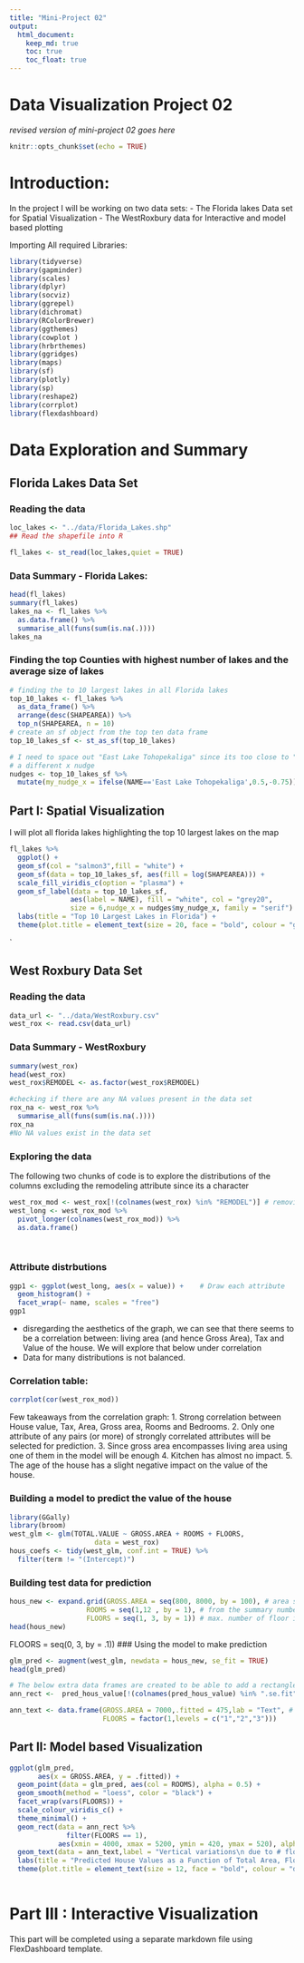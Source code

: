 ```yaml
---
title: "Mini-Project 02"
output: 
  html_document:
    keep_md: true
    toc: true
    toc_float: true
---
```


# Data Visualization Project 02

_revised version of mini-project 02 goes here_


```r
knitr::opts_chunk$set(echo = TRUE)
```

# Introduction:
In the project I will be working on two data sets:
- The Florida lakes Data set for Spatial Visualization
- The WestRoxbury data for Interactive and model based plotting

Importing All required Libraries:
```r
library(tidyverse)
library(gapminder)
library(scales)
library(dplyr)
library(socviz)
library(ggrepel)
library(dichromat)
library(RColorBrewer)
library(ggthemes)
library(cowplot )
library(hrbrthemes)
library(ggridges)
library(maps)
library(sf)
library(plotly)
library(sp)
library(reshape2)
library(corrplot)
library(flexdashboard)
```


# Data Exploration and Summary

## Florida Lakes Data Set

### Reading the data
```r

loc_lakes <- "../data/Florida_Lakes.shp"
## Read the shapefile into R

fl_lakes <- st_read(loc_lakes,quiet = TRUE)
```

### Data Summary - Florida Lakes:

```r
head(fl_lakes)
summary(fl_lakes)
lakes_na <- fl_lakes %>%
  as.data.frame() %>%
  summarise_all(funs(sum(is.na(.))))
lakes_na
```


### Finding the top Counties with highest number of lakes and the average size of lakes 

```r
# finding the to 10 largest lakes in all Florida lakes
top_10_lakes <- fl_lakes %>% 
  as_data_frame() %>% 
  arrange(desc(SHAPEAREA)) %>%
  top_n(SHAPEAREA, n = 10)
# create an sf object from the top ten data frame
top_10_lakes_sf <- st_as_sf(top_10_lakes)
```


```r
# I need to space out "East Lake Tohopekaliga" since its too close to "Lake Tohopekaliga" by assigning it
# a different x nudge
nudges <- top_10_lakes_sf %>%
  mutate(my_nudge_x = ifelse(NAME=='East Lake Tohopekaliga',0.5,-0.75))
```


## Part I: Spatial Visualization

I will plot all florida lakes highlighting the top 10 largest lakes on the map
```r

fl_lakes %>%
  ggplot() +
  geom_sf(col = "salmon3",fill = "white") +
  geom_sf(data = top_10_lakes_sf, aes(fill = log(SHAPEAREA))) +
  scale_fill_viridis_c(option = "plasma") +
  geom_sf_label(data = top_10_lakes_sf,
               aes(label = NAME), fill = "white", col = "grey20",
               size = 6,nudge_x = nudges$my_nudge_x, family = "serif") +
  labs(title = "Top 10 Largest Lakes in Florida") +
  theme(plot.title = element_text(size = 20, face = "bold", colour = "grey30"))
```
`

## West Roxbury Data Set
### Reading the data


```r
data_url <- "../data/WestRoxbury.csv"
west_rox <- read.csv(data_url)
```


### Data Summary - WestRoxbury

```r
summary(west_rox)
head(west_rox)
west_rox$REMODEL <- as.factor(west_rox$REMODEL)

```

```r
#checking if there are any NA values present in the data set
rox_na <- west_rox %>%
  summarise_all(funs(sum(is.na(.))))
rox_na
#No NA values exist in the data set
```


### Exploring the data

The following two chunks of code is to explore the distributions of the columns 
excluding the remodeling attribute since its a character
```r
west_rox_mod <- west_rox[!(colnames(west_rox) %in% "REMODEL")] # removing the REMODEL column
west_long <- west_rox_mod %>%                         
  pivot_longer(colnames(west_rox_mod)) %>% 
  as.data.frame()

  
```

### Attribute distrbutions
```r
ggp1 <- ggplot(west_long, aes(x = value)) +    # Draw each attribute
  geom_histogram() + 
  facet_wrap(~ name, scales = "free")
ggp1
```
- disregarding the aesthetics of the graph, we can see that there seems to be a correlation between: living area (and hence Gross Area), 
Tax and Value of the house. We will explore that below under correlation
- Data for many distributions is not balanced.

### Correlation table:

```r
corrplot(cor(west_rox_mod))
```
Few takeaways from the correlation graph:
1. Strong correlation between House value, Tax, Area, Gross area, Rooms and Bedrooms.
2. Only one attribute of any pairs (or more) of strongly correlated attributes will be selected for prediction. 
3. Since gross area encompasses living area using one of them in the model will be enough
4. Kitchen has almost no impact.
5. The age of the house has a slight negative impact on the value of the house.


### Building a model to predict the value of the house
```r
library(GGally)
library(broom)
west_glm <- glm(TOTAL.VALUE ~ GROSS.AREA + ROOMS + FLOORS,
                     data = west_rox)
hous_coefs <- tidy(west_glm, conf.int = TRUE) %>%
  filter(term != "(Intercept)")
```

### Building test data for prediction
```r
hous_new <- expand.grid(GROSS.AREA = seq(800, 8000, by = 100), # area start around 800 ft to roughly 8000
                   ROOMS = seq(1,12 , by = 1), # from the summary number of rooms between 1 & 12
                   FLOORS = seq(1, 3, by = 1)) # max. number of floor is 3 from summary
head(hous_new)
```

FLOORS = seq(0, 3, by = .1))
### Using the model to make prediction
```r
glm_pred <- augment(west_glm, newdata = hous_new, se_fit = TRUE)
head(glm_pred)
```

```r
# The below extra data frames are created to be able to add a rectangle and text on one of the facet plots not all
ann_rect <-  pred_hous_value[!(colnames(pred_hous_value) %in% ".se.fit")] # This for the rectangle

ann_text <- data.frame(GROSS.AREA = 7000,.fitted = 475,lab = "Text", # This one for the label.
                       FLOORS = factor(1,levels = c("1","2","3")))
```


## Part II: Model based Visualization
```r
ggplot(glm_pred,
       aes(x = GROSS.AREA, y = .fitted)) +
  geom_point(data = glm_pred, aes(col = ROOMS), alpha = 0.5) +
  geom_smooth(method = "loess", color = "black") +
  facet_wrap(vars(FLOORS)) + 
  scale_colour_viridis_c() +
  theme_minimal() +
  geom_rect(data = ann_rect %>%
              filter(FLOORS == 1),
            aes(xmin = 4000, xmax = 5200, ymin = 420, ymax = 520), alpha = .01, fill="plum", inherit.aes = FALSE)+
  geom_text(data = ann_text,label = "Vertical variations\n due to # floors", hjust = 0.5) +
  labs(title = "Predicted House Values as a Function of Total Area, Floors and Number of Rooms") +
  theme(plot.title = element_text(size = 12, face = "bold", colour = "dodgerblue4"))
  
```


# Part III : Interactive Visualization
This part will be completed using a separate markdown file using FlexDashboard template.
